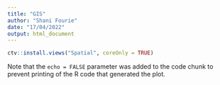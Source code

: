 ```yaml
---
title: "GIS"
author: "Shani Fourie"
date: "17/04/2022"
output: html_document
---
```





```r


ctv::install.views("Spatial", coreOnly = TRUE)
```
















Note that the `echo = FALSE` parameter was added to the code chunk to prevent printing of the R code that generated the plot.
